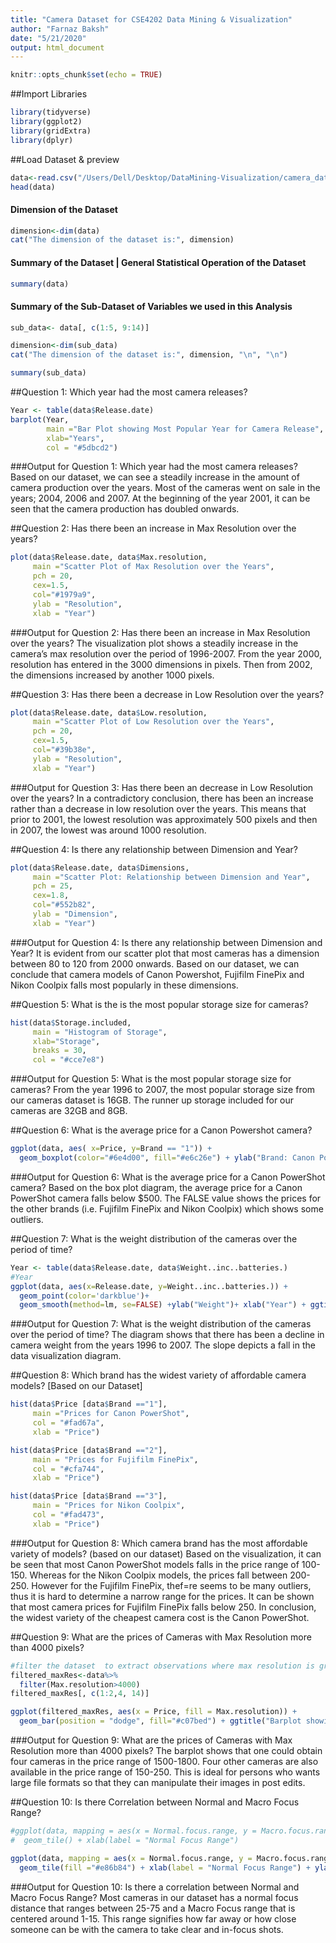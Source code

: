 ```yaml
---
title: "Camera Dataset for CSE4202 Data Mining & Visualization"
author: "Farnaz Baksh"
date: "5/21/2020"
output: html_document
---
```


```r
knitr::opts_chunk$set(echo = TRUE)
```

##Import Libraries
``` r
library(tidyverse)
library(ggplot2)
library(gridExtra)
library(dplyr)
```

##Load Dataset & preview
``` r
data<-read.csv("/Users/Dell/Desktop/DataMining-Visualization/camera_dataset.csv")
head(data)
```

#### Dimension of the Dataset
``` r
dimension<-dim(data)
cat("The dimension of the dataset is:", dimension)
```

#### Summary of the Dataset | General Statistical Operation of the Dataset
```r
summary(data)
```

#### Summary of the Sub-Dataset of Variables we used in this Analysis
```r
sub_data<- data[, c(1:5, 9:14)]

dimension<-dim(sub_data)
cat("The dimension of the dataset is:", dimension, "\n", "\n")

summary(sub_data)
```


##Question 1: Which year had the most camera releases?
``` r
Year <- table(data$Release.date)
barplot(Year,
        main ="Bar Plot showing Most Popular Year for Camera Release",
        xlab="Years",
        col = "#5dbcd2")
```
###Output for Question 1: Which year had the most camera releases?
Based on our dataset, we can see a steadily increase in the amount of camera production over the years. Most of the cameras went on sale in the years; 2004, 2006 and 2007. At the beginning of the year 2001, it can be seen that the camera production has doubled onwards.   


##Question 2: Has there been an increase in Max Resolution over the years?
``` r
plot(data$Release.date, data$Max.resolution, 
     main ="Scatter Plot of Max Resolution over the Years",
     pch = 20,
     cex=1.5,
     col="#1979a9",
     ylab = "Resolution",
     xlab = "Year")
```
###Output for Question 2: Has there been an increase in Max Resolution over the years?
The visualization plot shows a steadily increase in the camera's max resolution over the period of 1996-2007. From the year 2000, resolution has entered in the 3000 dimensions in pixels. Then from 2002, the dimensions increased by another 1000 pixels. 


##Question 3: Has there been a decrease in Low Resolution over the years?
``` r
plot(data$Release.date, data$Low.resolution, 
     main ="Scatter Plot of Low Resolution over the Years",
     pch = 20,
     cex=1.5,
     col="#39b38e",
     ylab = "Resolution",
     xlab = "Year")
```
###Output for Question 3: Has there been an decrease in Low Resolution over the years?
In a contradictory conclusion, there has been an increase rather than a decrease in low resolution over the years. This means that prior to 2001, the lowest resolution was approximately 500 pixels and then in 2007, the lowest was around 1000 resolution.


##Question 4: Is there any relationship between Dimension and Year?
``` r
plot(data$Release.date, data$Dimensions, 
     main ="Scatter Plot: Relationship between Dimension and Year",
     pch = 25,
     cex=1.8,
     col="#552b82",
     ylab = "Dimension",
     xlab = "Year")
```
###Output for Question 4: Is there any relationship between Dimension and Year?
It is evident from our scatter plot that most cameras has a dimension between 80 to 120 from 2000 onwards. Based on our dataset, we can conclude that camera models of Canon Powershot, Fujifilm FinePix and Nikon Coolpix falls most popularly in these dimensions.


##Question 5: What is the is the most popular storage size for cameras?
``` r
hist(data$Storage.included,
     main = "Histogram of Storage",
     xlab="Storage",
     breaks = 30,
     col = "#cce7e8")
```
###Output for Question 5: What is the most popular storage size for cameras?
From the year 1996 to 2007, the most popular storage size from our cameras dataset is 16GB. The runner up storage included for our cameras are 32GB and 8GB. 


##Question 6: What is the average price for a Canon Powershot camera?
``` r
ggplot(data, aes( x=Price, y=Brand == "1")) +
  geom_boxplot(color="#6e4d00", fill="#e6c26e") + ylab("Brand: Canon Powershot") + ggtitle("Boxplot showing Price for Canon Powershot")+ theme(plot.title = element_text(hjust = 0.5))
```
###Output for Question 6: What is the average price for a Canon PowerShot camera?
Based on the box plot diagram, the average price for a Canon PowerShot camera falls below $500. The FALSE value shows the prices for the other brands (i.e. Fujifilm FinePix and Nikon Coolpix) which shows some outliers.



##Question 7: What is the weight distribution of the cameras over the period of time?
``` r
Year <- table(data$Release.date, data$Weight..inc..batteries.)
#Year
ggplot(data, aes(x=Release.date, y=Weight..inc..batteries.)) + 
  geom_point(color='darkblue')+
  geom_smooth(method=lm, se=FALSE) +ylab("Weight")+ xlab("Year") + ggtitle("Weight Distribution")+ theme(plot.title = element_text(hjust = 0.5))

```
###Output for Question 7: What is the weight distribution of the cameras over the period of time?
The diagram shows that there has been a decline in camera weight from the years 1996 to 2007. The slope depicts a fall in the data visualization diagram. 


##Question 8: Which brand has the widest variety of affordable camera models? [Based on our Dataset]
``` r
hist(data$Price [data$Brand =="1"],
     main ="Prices for Canon PowerShot",
     col = "#fad67a",
     xlab = "Price")

hist(data$Price [data$Brand =="2"],
     main = "Prices for Fujifilm FinePix",
     col = "#cfa744",
     xlab = "Price")

hist(data$Price [data$Brand =="3"],
     main = "Prices for Nikon Coolpix",
     col = "#fad473",
     xlab = "Price")

```
###Output for Question 8: Which camera brand has the most affordable variety of models? (based on our dataset)
Based on the visualization, it can be seen that most Canon PowerShot models falls in the price range of 100-150. Whereas for the Nikon Coolpix models, the prices fall between 200-250. However for the Fujifilm FinePix, thef=re seems to be many outliers, thus it is hard to determine a narrow range for the prices. It can be shown that most camera prices for Fujifilm FinePix falls below 250. In conclusion, the widest variety of the cheapest camera cost is the Canon PowerShot. 



##Question 9: What are the prices of Cameras with Max Resolution more than 4000 pixels?
```r
#filter the dataset  to extract observations where max resolution is greater than 4000
filtered_maxRes<-data%>%
  filter(Max.resolution>4000)
filtered_maxRes[, c(1:2,4, 14)]

ggplot(filtered_maxRes, aes(x = Price, fill = Max.resolution)) + 
  geom_bar(position = "dodge", fill="#c07bed") + ggtitle("Barplot showing Max Resolution > 4000")+ theme(plot.title = element_text(hjust = 0.5))

```
###Output for Question 9: What are the prices of Cameras with Max Resolution more than 4000 pixels?
The barplot shows that one could obtain four cameras in the price range of 1500-1800. Four other cameras are also available in the price range of 150-250.
This is ideal for persons who wants large file formats so that they can manipulate their images in post edits.


##Question 10: Is there Correlation between Normal and Macro Focus Range?
```r

#ggplot(data, mapping = aes(x = Normal.focus.range, y = Macro.focus.range, fill = "Abundance")) +
#  geom_tile() + xlab(label = "Normal Focus Range")

ggplot(data, mapping = aes(x = Normal.focus.range, y = Macro.focus.range)) +
  geom_tile(fill ="#e86b84") + xlab(label = "Normal Focus Range") + ylab(label = "Macro Focus Range") + ggtitle("Heatmap showing the relation between Focus Range") + theme(plot.title = element_text(hjust = 0.5))

```
###Output for Question 10: Is there a correlation between Normal and Macro Focus Range?
Most cameras in our dataset has a normal focus distance that ranges between 25-75 and a Macro Focus range that is centered around 1-15. This range signifies how far away or how close someone can be with the camera to take clear and in-focus shots.



